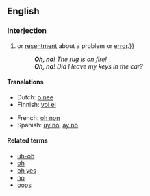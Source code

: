 ==English==

===Interjection===
{{en-intj|pos=[[Oh]] [[no]]}}

# {{non-gloss definition|An exclamation or expression of [[alarm]], [[concern]]{{,}} or [[resentment]] about a problem or [[error]].}}
#: '''''Oh, no'''! The rug is on fire!''
#: '''''Oh, no'''! Did I leave my keys in the car?''

====Translations====
{{trans-top|exclamation of alarm or concern}}
* Dutch: [[o nee]]
* Finnish: [[voi ei]]
{{trans-mid}}
* French: [[oh non]]
* Spanish: [[uy no]], [[ay no]]
{{trans-bottom}}

====Related terms====
* [[uh-oh]]
* [[oh]]
* [[oh yes]]
* [[no]]
* [[oops]]